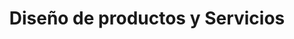 ---
id: '1ce98397-f7fa-8029-9173-d98a3d978922'
title: 'Diseño de productos y Servicios'
reading_time: 30
words: 0

folder: 'Teo'
folder_color: 'red'
profesor(s): 'Javier David García'
tags:
  - Figma
  - JS
  - CSS
  - HTML

banner: '/content/series/1ce98397-f7fa-8029-9173-d98a3d978922/banner.webp'
banner_width: 1500
banner_height: 1877
aspectRatio: 0.8
image_hash: 'U4AABX%|r3V[};n4CkoI_2ELWUE2VGIA,-4:'
image_blur: 'radial-gradient(at 0 0,#584f37,#00000000 50%),radial-gradient(at 33% 0,#726347,#00000000 50%),radial-gradient(at 67% 0,#6d5838,#00000000 50%),radial-gradient(at 100% 0,#66523e,#00000000 50%),radial-gradient(at 0 50%,#68685a,#00000000 50%),radial-gradient(at 33% 50%,#59593e,#00000000 50%),radial-gradient(at 67% 50%,#615625,#00000000 50%),radial-gradient(at 100% 50%,#5b4e31,#00000000 50%),radial-gradient(at 0 100%,#512d1e,#00000000 50%),radial-gradient(at 33% 100%,#534c37,#00000000 50%),radial-gradient(at 67% 100%,#3a4a34,#00000000 50%),radial-gradient(at 100% 100%,#402b20,#00000000 50%)'

thumb: '/content/series/1ce98397-f7fa-8029-9173-d98a3d978922/thumb.webp'
thumb_width: 400
thumb_height: 500

created_time: '2025-04-07T23:27:00.000Z'
last_edited_time: '2025-05-04T23:43:00.000Z'
---